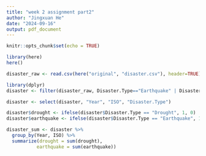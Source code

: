 ```yaml
---
title: "week 2 assignment part2"
author: "Jingxuan He"
date: "2024-09-16"
output: pdf_document
---
```


```r
knitr::opts_chunk$set(echo = TRUE)
```

```r
library(here)
here()

disaster_raw <- read.csv(here("original", "disaster.csv"), header=TRUE)

```

```r
library(dplyr)
disaster <- filter(disaster_raw, Disaster.Type=="Earthquake" | Disaster.Type=="Drought", Year>=2000,Year<=2019)

disaster <- select(disaster, "Year", "ISO", "Disaster.Type")

disaster$drought <- ifelse(disaster$Disaster.Type == "Drought", 1, 0)
disaster$earthquake <- ifelse(disaster$Disaster.Type == "Earthquake", 1, 0)
```

```r
disaster_sum <- disaster %>% 
  group_by(Year, ISO) %>%
  summarize(drought = sum(drought),
           earthquake = sum(earthquake))
```



